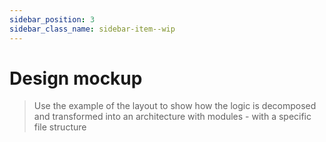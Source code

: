 ```yaml
---
sidebar_position: 3
sidebar_class_name: sidebar-item--wip
---
```



# Design mockup

<WIP ticket="224" />

> Use the example of the layout to show how the logic is decomposed and transformed into an architecture with modules - with a specific file structure
